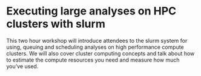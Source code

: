 # Executing large analyses on HPC clusters with slurm

This two hour workshop will introduce attendees to the slurm system
for using, queuing and scheduling analyses on high performance compute
clusters. We will also cover cluster computing concepts and talk about
how to estimate the compute resources you need and measure how much
you’ve used.

